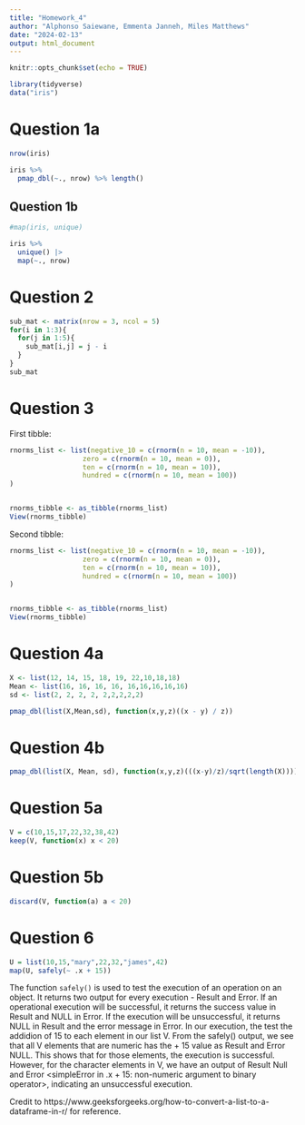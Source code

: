 ```yaml
---
title: "Homework_4"
author: "Alphonso Saiewane, Emmenta Janneh, Miles Matthews"
date: "2024-02-13"
output: html_document
---
```


```r
knitr::opts_chunk$set(echo = TRUE)
```

```r
library(tidyverse)
data("iris")
```

# Question 1a

```r
nrow(iris)

iris %>% 
  pmap_dbl(~., nrow) %>% length()
```

## Question 1b
```r
#map(iris, unique)

iris %>% 
  unique() |> 
  map(~., nrow)
```

# Question 2
```r
sub_mat <- matrix(nrow = 3, ncol = 5)
for(i in 1:3){
  for(j in 1:5){
    sub_mat[i,j] = j - i
  }
}
sub_mat
```


# Question 3

First tibble:

```r
rnorms_list <- list(negative_10 = c(rnorm(n = 10, mean = -10)),
                  zero = c(rnorm(n = 10, mean = 0)),
                  ten = c(rnorm(n = 10, mean = 10)),
                  hundred = c(rnorm(n = 10, mean = 100))
)


rnorms_tibble <- as_tibble(rnorms_list)
View(rnorms_tibble)
```

Second tibble:

```r
rnorms_list <- list(negative_10 = c(rnorm(n = 10, mean = -10)),
                  zero = c(rnorm(n = 10, mean = 0)),
                  ten = c(rnorm(n = 10, mean = 10)),
                  hundred = c(rnorm(n = 10, mean = 100))
)


rnorms_tibble <- as_tibble(rnorms_list)
View(rnorms_tibble)
```

# Question 4a
```r
X <- list(12, 14, 15, 18, 19, 22,10,18,18)
Mean <- list(16, 16, 16, 16, 16,16,16,16,16)
sd <- list(2, 2, 2, 2, 2,2,2,2,2)

pmap_dbl(list(X,Mean,sd), function(x,y,z)((x - y) / z))
```

# Question 4b
```r
pmap_dbl(list(X, Mean, sd), function(x,y,z)(((x-y)/z)/sqrt(length(X))))
```

# Question 5a
```r
V = c(10,15,17,22,32,38,42)
keep(V, function(x) x < 20)
```

# Question 5b
```r
discard(V, function(a) a < 20)
```

# Question 6
```r
U = list(10,15,"mary",22,32,"james",42)
map(U, safely(~ .x + 15))
```

The function `safely()` is used to test the execution of an operation on an object. It returns 
two output for every execution - Result and Error. If an operational execution will be successful,
it returns the success value in Result and NULL in Error. If the execution will be unsuccessful,
it returns NULL in Result and the error message in Error. In our execution, the test the addidion 
of 15 to each element in our list V. From the safely() output, we see that all V elements that are
numeric has the + 15 value as Result and Error NULL. This shows that for those elements, the 
execution is successful. However, for the character elements in V, we have an output of Result Null 
and Error <simpleError in .x + 15: non-numeric argument to binary operator>, indicating an 
unsuccessful execution.



Credit to https://www.geeksforgeeks.org/how-to-convert-a-list-to-a-dataframe-in-r/ for reference. 


